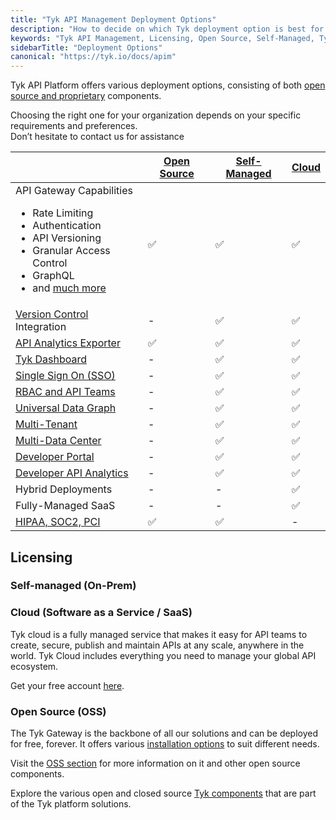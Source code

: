 ```yaml
---
title: "Tyk API Management Deployment Options"
description: "How to decide on which Tyk deployment option is best for you"
keywords: "Tyk API Management, Licensing, Open Source, Self-Managed, Tyk Cloud, API Gateway"
sidebarTitle: "Deployment Options"
canonical: "https://tyk.io/docs/apim"
---
```



Tyk API Platform offers various deployment options, consisting of both [open source and proprietary](/5.8/tyk-stack)
components.

Choosing the right one for your organization depends on your specific requirements and preferences.
<br />Don’t hesitate to contact us for assistance <ButtonLeft href="https://tyk.io/contact/" color="green" content="Contact us" />

|                                                                                                                                                                                                                                    | [Open Source](/5.8/tyk-open-source)  |   [Self-Managed](/5.8/tyk-self-managed/install)      |  [Cloud](https://account.cloud-ara.tyk.io/signup)
|------------------------------------------------------------------------------------------------------------------------------------------------------------------------------------------------------------------------------------|----------------|-------------------|---------
| API Gateway Capabilities <br /> <ul><li>Rate Limiting</li><li>Authentication</li> <li>API Versioning</li><li>Granular Access Control</li><li>GraphQL</li>  <li>and [much more](/5.8/tyk-open-source)</li></ul> | ✅             |✅	              |✅
| [Version Control](/5.8/api-management/automations/sync) Integration                                                                                                                                                      | -		      |✅	              |✅
| [API Analytics Exporter](/5.8/tyk-pump)                                                                                                                                                                                   | ✅		      |✅	              |✅	 
| [Tyk Dashboard](/5.8/tyk-dashboard)                                                                                                                                                                                       | -	          |✅	              |✅	 
| [Single Sign On (SSO)](/5.8/api-management/external-service-integration#single-sign-on-sso)                                                                                                                                                         | -	          |✅	              |✅	      
| [RBAC and API Teams](/5.8/api-management/user-management#)                                                                                                                                                                             | -	          |✅	              |✅	      
| [Universal Data Graph](/5.8/api-management/data-graph#overview)                                                                                                                                                                         | -	          |✅	              |✅	      
| [Multi-Tenant](/5.8/api-management/dashboard-configuration#organizations)                                                                                                                                           | -	          |✅	              |✅	      
| [Multi-Data Center](/5.8/api-management/mdcb#managing-geographically-distributed-gateways-to-minimize-latency-and-protect-data-sovereignty)                                                                                                                                                                           | -	          |✅	              |✅	      
| [Developer Portal](/5.8/tyk-developer-portal)                                                                                                                                                                             | -		      |✅	              |✅	 
| [Developer API Analytics](/5.8/api-management/dashboard-configuration#traffic-analytics)                                                                                                                                                                   | -		      |✅	              |✅	   
| Hybrid Deployments                                                                                                                                                                                                                 | -		      |-	              |✅
| Fully-Managed SaaS                                                                                                                                                                                                                 | -		      |-	              |✅
| [HIPAA, SOC2, PCI](https://tyk.io/governance-and-auditing/)                                                                                                                                                                        | ✅		      |✅	              | -


## Licensing

### Self-managed (On-Prem)

<SelfManagedLicensingInclude/>

### Cloud (Software as a Service / SaaS)

Tyk cloud is a fully managed service that makes it easy for API teams to create, secure, publish and maintain APIs at any scale, anywhere in the world. Tyk Cloud includes everything you need to manage your global API ecosystem.

Get your free account [here](https://tyk.io/sign-up/).

### Open Source (OSS)

The Tyk Gateway is the backbone of all our solutions and can be deployed for free, forever. It offers various [installation options](/5.8/apim/open-source/installation) to suit different needs.

Visit the [OSS section](/5.8/tyk-open-source) for more information on it and other open source components.

Explore the various open and closed source [Tyk components](/5.8/tyk-stack) that are part of the Tyk platform solutions.
